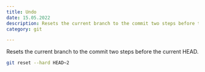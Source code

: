 ```yaml
---
title: Undo
date: 15.05.2022
description: Resets the current branch to the commit two steps before the current HEAD.
category: git

---
```


Resets the current branch to the commit two steps before the current HEAD.

```bash
git reset --hard HEAD~2
```
